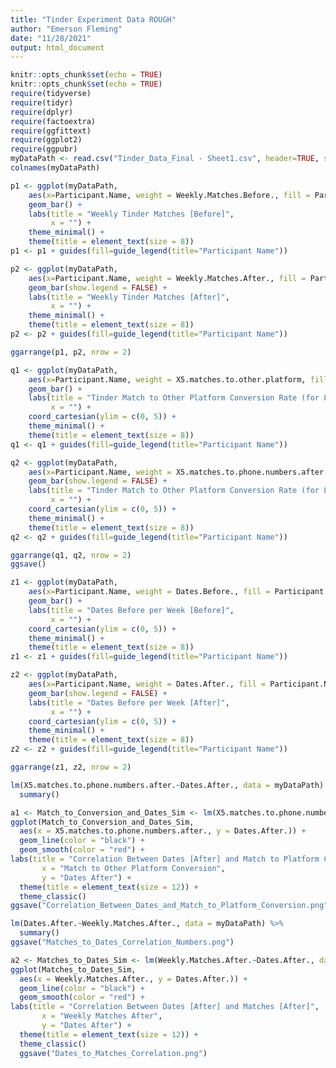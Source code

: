 ```yaml
---
title: "Tinder Experiment Data ROUGH"
author: "Emerson Fleming"
date: "11/28/2021"
output: html_document
---
```


```r
knitr::opts_chunk$set(echo = TRUE)
knitr::opts_chunk$set(echo = TRUE)
require(tidyverse)
require(tidyr)
require(dplyr)
require(factoextra)
require(ggfittext)
require(ggplot2)
require(ggpubr)
myDataPath <- read.csv("Tinder_Data_Final - Sheet1.csv", header=TRUE, stringsAsFactors = FALSE) 
colnames(myDataPath)
```


```r
p1 <- ggplot(myDataPath,
    aes(x=Participant.Name, weight = Weekly.Matches.Before., fill = Participant.Name), position = "dodge") +
    geom_bar() +
    labs(title = "Weekly Tinder Matches [Before]",
         x = "") +
    theme_minimal() +
    theme(title = element_text(size = 8))
p1 <- p1 + guides(fill=guide_legend(title="Participant Name"))
```


```r
p2 <- ggplot(myDataPath,
    aes(x=Participant.Name, weight = Weekly.Matches.After., fill = Participant.Name), position = "dodge") +
    geom_bar(show.legend = FALSE) +
    labs(title = "Weekly Tinder Matches [After]",
         x = "") +
    theme_minimal() +
    theme(title = element_text(size = 8))
p2 <- p2 + guides(fill=guide_legend(title="Participant Name"))
```

```r
ggarrange(p1, p2, nrow = 2)
```


```r
q1 <- ggplot(myDataPath,
    aes(x=Participant.Name, weight = X5.matches.to.other.platform, fill = Participant.Name), position = "dodge") +
    geom_bar() +
    labs(title = "Tinder Match to Other Platform Conversion Rate (for Last 5 Matches) [Before]",
         x = "") +
    coord_cartesian(ylim = c(0, 5)) +
    theme_minimal() +
    theme(title = element_text(size = 8))
q1 <- q1 + guides(fill=guide_legend(title="Participant Name"))
```

```r
q2 <- ggplot(myDataPath,
    aes(x=Participant.Name, weight = X5.matches.to.phone.numbers.after., fill = Participant.Name), position = "dodge") +
    geom_bar(show.legend = FALSE) +
    labs(title = "Tinder Match to Other Platform Conversion Rate (for Last 5 Matches) [After]",
         x = "") +
    coord_cartesian(ylim = c(0, 5)) +
    theme_minimal() +
    theme(title = element_text(size = 8))
q2 <- q2 + guides(fill=guide_legend(title="Participant Name"))
```


```r
ggarrange(q1, q2, nrow = 2)
ggsave()
```


```r
z1 <- ggplot(myDataPath,
    aes(x=Participant.Name, weight = Dates.Before., fill = Participant.Name), position = "dodge") +
    geom_bar() +
    labs(title = "Dates Before per Week [Before]",
         x = "") +
    coord_cartesian(ylim = c(0, 5)) +
    theme_minimal() +
    theme(title = element_text(size = 8))
z1 <- z1 + guides(fill=guide_legend(title="Participant Name"))
```

```r
z2 <- ggplot(myDataPath,
    aes(x=Participant.Name, weight = Dates.After., fill = Participant.Name), position = "dodge") +
    geom_bar(show.legend = FALSE) +
    labs(title = "Dates Before per Week [After]",
         x = "") +
    coord_cartesian(ylim = c(0, 5)) +
    theme_minimal() +
    theme(title = element_text(size = 8))
z2 <- z2 + guides(fill=guide_legend(title="Participant Name"))
```

```r
ggarrange(z1, z2, nrow = 2)
```


```r
lm(X5.matches.to.phone.numbers.after.~Dates.After., data = myDataPath) %>%
  summary() 
```

```r
a1 <- Match_to_Conversion_and_Dates_Sim <- lm(X5.matches.to.phone.numbers.after.~Dates.After., data = myDataPath)
ggplot(Match_to_Conversion_and_Dates_Sim,
  aes(x = X5.matches.to.phone.numbers.after., y = Dates.After.)) +
  geom_line(color = "black") +
  geom_smooth(color = "red") +
labs(title = "Correlation Between Dates [After] and Match to Platform Conversion [After]",
       x = "Match to Other Platform Conversion",
       y = "Dates After") +
  theme(title = element_text(size = 12)) +
  theme_classic() 
ggsave("Correlation_Between_Dates_and_Match_to_Platform_Conversion.png")
```

```r
lm(Dates.After.~Weekly.Matches.After., data = myDataPath) %>%
  summary() 
ggsave("Matches_to_Dates_Correlation_Numbers.png")
```

```r
a2 <- Matches_to_Dates_Sim <- lm(Weekly.Matches.After.~Dates.After., data = myDataPath)
ggplot(Matches_to_Dates_Sim,
  aes(x = Weekly.Matches.After., y = Dates.After.)) +
  geom_line(color = "black") +
  geom_smooth(color = "red") +
labs(title = "Correlation Between Dates [After] and Matches [After]",
       x = "Weekly Matches After",
       y = "Dates After") +
  theme(title = element_text(size = 12)) +
  theme_classic()
  ggsave("Dates_to_Matches_Correlation.png")
```
```r

```
